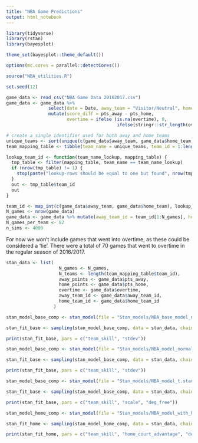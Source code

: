 ```yaml
---
title: "NBA Game Predictions"
output: html_notebook
---
```


```r
library(tidyverse)
library(rstan)
library(bayesplot)

theme_set(bayesplot::theme_default())

options(mc.cores = parallel::detectCores())

source("NBA_utilities.R")

set.seed(12)
```

```r
game_data <- read_csv("NBA Game Data 20162017.csv")
game_data <- game_data %>% 
                select(date = Date, away_team = "Visitor/Neutral", home_team = "Home/Neutral", pts_away = PTS_A, pts_home = PTS_H, overtime = OT) %>%
                mutate(score_diff = pts_away - pts_home,
                       overtime = ifelse (is.na(overtime), 0, 
                                          ifelse(stringr::str_length(overtime) == 2, 1, as.integer(substring(overtime, 1, 1)))))

# create a single identifier used for both away and home teams
unique_teams <- sort(unique(c(game_data$away_team, game_data$home_team)))
team_mapping_table <- tibble(team_name = unique_teams, team_id = 1:length(unique_teams))

lookup_team_id <- function(team_name_lookup, mapping_table) {
  tmp_table <- filter(mapping_table, team_name == team_name_lookup)
  if (nrow(tmp_table) != 1) {
    stop(paste("lookup-rows should be equal to one but found", nrow(tmp_table), "instead"))
  }
  out <- tmp_table$team_id
  out
}

team_id <- map_int(c(game_data$away_team, game_data$home_team), lookup_team_id, mapping_table = team_mapping_table)
N_games <- nrow(game_data)
game_data <- game_data %>% mutate(away_team_id = team_id[1:N_games], home_team_id = team_id[(N_games + 1):(2 * N_games)])
N_games_per_team <- 82
n_sims <- 4000

```

For now we won't include games that went into overtime, as these could be considered a 'tie'. There were a total of 70 games that went to overtime in the regular season of 2016/2017.

```r
stan_data <- list(
                    N_games <- N_games,
                    N_teams <- length(team_mapping_table$team_id),
                    away_points <- game_data$pts_away,
                    home_points <- game_data$pts_home,
                    overtime <- game_data$overtime,
                    away_team_id <- game_data$away_team_id,
                    home_team_id <- game_data$home_team_id
                  )
```


```r
stan_model_base_comp <- stan_model(file = "Stan_models/NBA_base_model_normal.stan")

stan_fit_base <- sampling(stan_model_base_comp, data = stan_data, chains = 4, iter = n_sims)
```

```r
print(stan_fit_base, pars = c("team_skill", "stdev"))
```

```r
stan_model_base_comp <- stan_model(file = "Stan_models/NBA_model_normal_weak_priors.stan")

stan_fit_base <- sampling(stan_model_base_comp, data = stan_data, chains = 4, iter = n_sims)
```

```r
print(stan_fit_base, pars = c("team_skill", "stdev"))
```

```r
stan_model_base_comp <- stan_model(file = "Stan_models/NBA_model_t.stan")

stan_fit_base <- sampling(stan_model_base_comp, data = stan_data, chains = 4, iter = n_sims)
```

```r
print(stan_fit_base, pars = c("team_skill", "scale", "deg_free"))
```


```r
stan_model_home_comp <- stan_model(file = "Stan_models/NBA_model_with_home_court.stan")

stan_fit_home <- sampling(stan_model_home_comp, data = stan_data, chains = 4, iter = n_sims)
```


```r
print(stan_fit_home, pars = c("team_skill", "home_court_advantage", "deg_free", "scale"))
```

